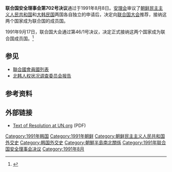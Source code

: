 {{Infobox UN resolution
|number = 702
|organ = SC
|date = 8月8日
|year = 1991年
|meeting = 3001
|code = S/RES/702
|document = http://daccess-dds-ny.un.org/doc/RESOLUTION/GEN/NR0/596/38/IMG/NR059638.pdf?OpenElement
|for = 15
|abstention = 0
|against = 0
|subject = 接受新会员国：朝鲜民主主义人民共和国和大韩民国
|result = 通过 
|image = Map korea english labels.png
|caption = 朝鲜和韩国的位置
}}
{{北韓與聯合國|expanded=all}}

'''联合国安全理事会第702号决议'''通过于1991年8月8日。[[联合国安全理事会|安理会]]审议了[[朝鲜民主主义人民共和国|朝鲜民主主义人民共和国]]和[[大韩民国|大韩民国]]两国各自独立的申请后，决定向[[联合国大会|联合国大会]]推荐，接纳这两个国家成为联合国的成员国。

1991年9月17日，联合国大会通过第46/1号决议，决定正式接纳这两个国家成为联合国成员国。<ref>{{cite book|last=United Nations|title=Yearbook of the United Nations 1991, Volume 45|publisher=Martinus Nijhoff Publishers|date=1992|page=96|isbn=978-0-7923-1970-2}}</ref>

==参见==
* [[聯合國會員國列表|聯合國會員國列表]]
*[[北韩人权状况调查委员会报告|北韩人权状况调查委员会报告]]

==参考资料==
{{reflist|colwidth=30em}}

==外部链接==
*[https://web.archive.org/web/20120613052739/http://daccess-dds-ny.un.org/doc/RESOLUTION/GEN/NR0/596/38/IMG/NR059638.pdf?OpenElement Text of Resolution at UN.org] (PDF)
{{wikisource}}

{{UNSCR 1991}}
[[Category:1991年韩国|Category:1991年韩国]]
[[Category:1991年朝鲜|Category:1991年朝鲜]]
[[Category:朝鲜民主主义人民共和国外交史|Category:朝鲜民主主义人民共和国外交史]]
[[Category:韩国外交史|Category:韩国外交史]]
[[Category:朝鮮半島南北關係|Category:朝鮮半島南北關係]]
[[Category:1991年联合国安全理事会决议|Category:1991年联合国安全理事会决议]]
[[Category:1991年8月|Category:1991年8月]]